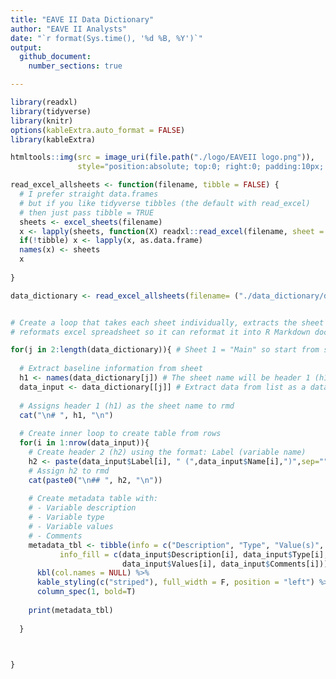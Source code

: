 ```yaml
---
title: "EAVE II Data Dictionary"
author: "EAVE II Analysts"
date: "`r format(Sys.time(), '%d %B, %Y')`"
output: 
  github_document:
    number_sections: true

---
```

```r

library(readxl)
library(tidyverse)
library(knitr)
options(kableExtra.auto_format = FALSE)
library(kableExtra)

```

```r
htmltools::img(src = image_uri(file.path("./logo/EAVEII logo.png")),
               style="position:absolute; top:0; right:0; padding:10px; width:200px;")

```

```r
read_excel_allsheets <- function(filename, tibble = FALSE) {
  # I prefer straight data.frames
  # but if you like tidyverse tibbles (the default with read_excel)
  # then just pass tibble = TRUE
  sheets <- excel_sheets(filename)
  x <- lapply(sheets, function(X) readxl::read_excel(filename, sheet = X))
  if(!tibble) x <- lapply(x, as.data.frame)
  names(x) <- sheets
  x
  
}

data_dictionary <- read_excel_allsheets(filename= ("./data_dictionary/data_dictionary.xlsx"))



```




```r
# Create a loop that takes each sheet individually, extracts the sheet name (for header) and
# reformats excel spreadsheet so it can reformat it into R Markdown document

for(j in 2:length(data_dictionary)){ # Sheet 1 = "Main" so start from sheet 2 to the rest of the sheets
  
  # Extract baseline information from sheet
  h1 <- names(data_dictionary[j]) # The sheet name will be header 1 (h1)
  data_input <- data_dictionary[[j]] # Extract data from list as a dataframe (requires [[]])
  
  # Assigns header 1 (h1) as the sheet name to rmd
  cat("\n# ", h1, "\n")
  
  # Create inner loop to create table from rows
  for(i in 1:nrow(data_input)){
    # Create header 2 (h2) using the format: Label (variable name)
    h2 <- paste(data_input$Label[i], " (",data_input$Name[i],")",sep="")
    # Assign h2 to rmd
    cat(paste0("\n## ", h2, "\n"))
    
    # Create metadata table with:
    # - Variable description
    # - Variable type
    # - Variable values
    # - Comments
    metadata_tbl <- tibble(info = c("Description", "Type", "Value(s)", "Comments"),
           info_fill = c(data_input$Description[i], data_input$Type[i], 
                         data_input$Values[i], data_input$Comments[i])) %>%
      kbl(col.names = NULL) %>%
      kable_styling(c("striped"), full_width = F, position = "left") %>%
      column_spec(1, bold=T)
    
    print(metadata_tbl)
    
  }


  
}

```


